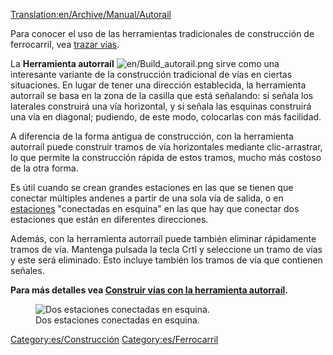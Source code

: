 [[Translation:en/Archive/Manual/Autorail]]


Para conocer el uso de las herramientas tradicionales de construcción de ferrocarril, vea [[es/Trazar vías|trazar vías]].

La '''Herramienta autorraíl''' [[File:en/Build autorail.png]] sirve como una interesante variante de la construcción tradicional de vías en ciertas situaciones. En lugar de tener una dirección establecida, la herramienta autorraíl se basa en la zona de la casilla que está señalando: si señala los laterales construirá una vía horizontal, y si señala las esquinas construirá una vía en diagonal; pudiendo, de este modo, colocarlas con más facilidad.

A diferencia de la forma antigua de construcción, con la herramienta autorraíl puede construir tramos de vía horizontales mediante clic-arrastrar, lo que permite la construcción rápida de estos tramos, mucho más costoso de la otra forma.

Es útil cuando se crean grandes estaciones en las que se tienen que conectar múltiples andenes a partir de una sola vía de salida, o en [[es/Manual/Estaciones de tren|estaciones]] "conectadas en esquina" en las que hay que conectar dos estaciones que están en diferentes direcciones.

Además, con la herramienta autorraíl puede también eliminar rápidamente tramos de vía. Mantenga pulsada la tecla Crtl y seleccione un tramo de vías y este será eliminado. Esto incluye también los tramos de vía que contienen señales.

'''Para más detalles vea [[es/Manual/Construir vías#con-la-herramienta-autorrail|Construir vías con la herramienta autorraíl]].'''

[[File:en/Corner station.png|center|frame|Dos estaciones conectadas en esquina.]]

[[Category:es/Construcción]]
[[Category:es/Ferrocarril]]